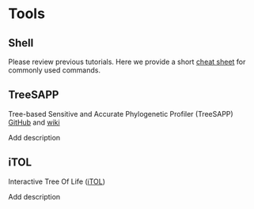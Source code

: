 # Tools

## Shell

Please review previous tutorials. Here we provide a short [cheat sheet](#shell-cheat-sheet) for commonly used commands.

## TreeSAPP

Tree-based Sensitive and Accurate Phylogenetic Profiler (TreeSAPP)
[GitHub](https://github.com/hallamlab/TreeSAPP) and [wiki](https://github.com/hallamlab/TreeSAPP/wiki)

Add description

## iTOL

Interactive Tree Of Life ([iTOL](https://itol.embl.de/))

Add description
